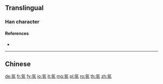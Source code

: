 {{also|氬}}
==Translingual==

===Han character===
{{Han char|rn=84|rad=气|as=06|sn=10|four=|canj=ONMTC|ids=⿹气亚}}

====References====
* {{Han ref|kx=0599.151|hdz=32011.080|uh=6C29|ud=27689|bh=EBB2|bd=60338}}

----

==Chinese==
{{zh-see|氬}}

[[de:氩]]
[[fr:氩]]
[[fy:氩]]
[[io:氩]]
[[lt:氩]]
[[mg:氩]]
[[pl:氩]]
[[ro:氩]]
[[th:氩]]
[[zh:氩]]